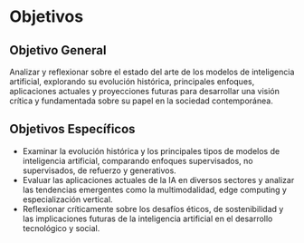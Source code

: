 # Objetivos {#objetivos}

## Objetivo General
Analizar y reflexionar sobre el estado del arte de los modelos de inteligencia artificial, explorando su evolución histórica, principales enfoques, aplicaciones actuales y proyecciones futuras para desarrollar una visión crítica y fundamentada sobre su papel en la sociedad contemporánea.

## Objetivos Específicos
* Examinar la evolución histórica y los principales tipos de modelos de inteligencia artificial, comparando enfoques supervisados, no supervisados, de refuerzo y generativos.
* Evaluar las aplicaciones actuales de la IA en diversos sectores y analizar las tendencias emergentes como la multimodalidad, edge computing y especialización vertical.
* Reflexionar críticamente sobre los desafíos éticos, de sostenibilidad y las implicaciones futuras de la inteligencia artificial en el desarrollo tecnológico y social.
